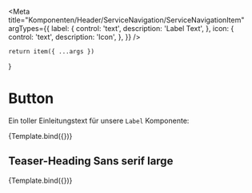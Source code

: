 


<Meta
    title="Komponenten/Header/ServiceNavigation/ServiceNavigationItem"
    argTypes={{
        label: {
            control: 'text',
            description: 'Label Text',
        },
        icon: {
            control: 'text',
            description: 'Icon',
        },
    }}
/>

    return item({ ...args })
}


# Button

Ein toller Einleitungstext für unsere `Label` Komponente:

<Preview withToolbar>
    <Story name="Wetter mit Flyout" args={JsonData.serviceNavigationSSILinks[1]}>
        {Template.bind({})}
    </Story>
</Preview>

<ArgsTable story="Wetter" />

## Teaser-Heading Sans serif large

<Canvas>
    <Story name="Verkehr mit Flyout from File" args={JsonData.serviceNavigationSSILinks[0]}>
        {Template.bind({})}
    </Story>
</Canvas>

